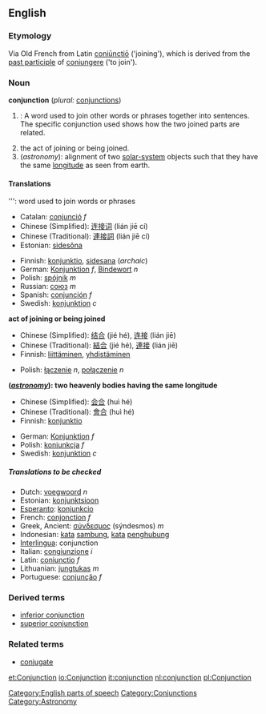 ==English==
===Etymology===
Via Old French from Latin [[coniunctio|coniūnctiō]] ('joining'), which is derived from the [[past participle]] of [[coniungere]] ('to join').

===Noun===
'''conjunction''' (''plural:'' [[conjunctions]])

#{{grammar}}: A word used to join other words or phrases together into sentences. The specific conjunction used shows how the two joined parts are related.
# the act of joining or being joined.
#(''astronomy''): alignment of two [[solar system|solar-system]] objects such that they have the same [[longitude]] as seen from earth.

====Translations====
'''{{grammar}}: word used to join words or phrases
{{top}}
*Catalan: [[conjunció]] ''f''
*Chinese (Simplified): [[连接]][[词]] (lián jiē cí)
*Chinese (Traditional): [[連接]][[詞]] (lián jiē cí)
*Estonian: [[sidesõna]]
{{mid}}
*Finnish: [[konjunktio]], [[sidesana]] (''archaic'')
*German: [[Konjunktion]] ''f'', [[Bindewort]] ''n''
*Polish: [[spójnik]] ''m''
*Russian: [[союз]] ''m''
*Spanish: [[conjunción]] ''f''
*Swedish: [[konjunktion]] ''c''
{{bottom}}

'''act of joining or being joined'''
{{top}}
<!--languages from A to I go here-->
*Chinese (Simplified): [[结合]] (jié hé), [[连接]] (lián jiē)
*Chinese (Traditional): [[結合]] (jié hé), [[連接]] (lián jiē)
* Finnish: [[liittäminen]], [[yhdistäminen]]
{{mid}}
*Polish: [[łączenie]] ''n'', [[połączenie]] ''n''
<!--languages from J to Z go here-->
{{bottom}}

'''(''[[astronomy]]''): two heavenly bodies having the same longitude'''
{{top}}
*Chinese (Simplified): [[会合]] (huì hé)
*Chinese (Traditional): [[會合]] (huì hé)
*Finnish: [[konjunktio]]
{{mid}}
*German: [[Konjunktion]] ''f''
*Polish: [[koniunkcja]] ''f''
*Swedish: [[konjunktion]] ''c''
{{bottom}}

=====Translations to be checked=====
*Dutch: [[voegwoord]] ''n''
*Estonian: [[konjunktsioon]]
*[[Esperanto]]: [[konjunkcio]]
*French: [[conjonction]] ''f''
*Greek, Ancient: [[σύνδεσμος]] (sýndesmos) ''m''
*Indonesian: [[kata]] [[sambung]], [[kata]] [[hubung|penghubung]]
*[[Interlingua]]: conjunction
*Italian: [[congiunzione]] ''i''
*Latin: [[coniunctio]] ''f''
*Lithuanian: [[jungtukas]] ''m''
*Portuguese: [[conjunção]] ''f''


{{Checktrans}}

===Derived terms===
*[[inferior conjunction]]
*[[superior conjunction]]

===Related terms===
*[[conjugate]]

[[Category:English parts of speech]]
[[Category:Conjunctions]]
[[Category:Astronomy]]

[[et:Conjunction]]
[[io:Conjunction]]
[[it:conjunction]]
[[nl:conjunction]]
[[pl:Conjunction]]